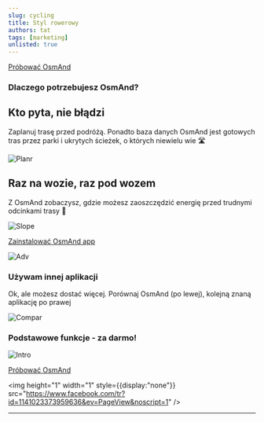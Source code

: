 ```yaml
---
slug: cycling
title: Styl rowerowy
authors: tat
tags: [marketing]
unlisted: true
---
```






<div class="promobutton">
    <a class="button--black" href='https://osmand.net/apps/'>Próbować OsmAnd</a>
</div>

<MyScript2 />

<div className="my-page-wrapper">
<Tanya />
</div>


### Dlaczego potrzebujesz OsmAnd?

##  Kto pyta, nie błądzi

Zaplanuj trasę przed podróżą. 
Ponadto baza danych OsmAnd jest gotowych tras przez parki i ukrytych ścieżek, o których niewielu wie 🛣️ 

![Planr](./routeplan.png)

## Raz na wozie, raz pod wozem

Z OsmAnd zobaczysz, gdzie możesz zaoszczędzić energię przed trudnymi odcinkami trasy 🚴

![Slope](./routeslope.png)


<div class="promobutton">
    <a class="button--black" href='https://osmand.net/apps/'>Zainstalować OsmAnd app</a>
</div>

![Adv](./bannerend.png)

### Używam innej aplikacji 

Ok, ale możesz dostać więcej. Porównaj OsmAnd (po lewej), kolejną znaną aplikację po prawej 

![Compar](./compar.png)

### Podstawowe funkcje - za darmo!

![Intro](./freepro2.png)

<div class="promobutton">
    <a class="button--black" href='https://osmand.net/apps/'>Próbować OsmAnd</a>
</div>

<script>
{`!function(f,b,e,v,n,t,s) {
  if(f.fbq)return;n=f.fbq=function(){n.callMethod?
  n.callMethod.apply(n,arguments):n.queue.push(arguments)};
  if(!f._fbq)f._fbq=n;n.push=n;n.loaded=!0;n.version='2.0';
  n.queue=[];t=b.createElement(e);t.async=!0;
  t.src=v;s=b.getElementsByTagName(e)[0];
  s.parentNode.insertBefore(t,s)}(window, document,'script',
  'https://connect.facebook.net/en_US/fbevents.js');
  fbq('init', '1141023373959636');
  fbq('track', 'PageView');`}
</script>
<noscript><img height="1" width="1" style={{display:"none"}}
src="https://www.facebook.com/tr?id=1141023373959636&ev=PageView&noscript=1"
/></noscript>  



_________________________________________________

<LinksSocial/>
<LinksTelegram/>
<AppleStore/>
<AndroidStore/>

